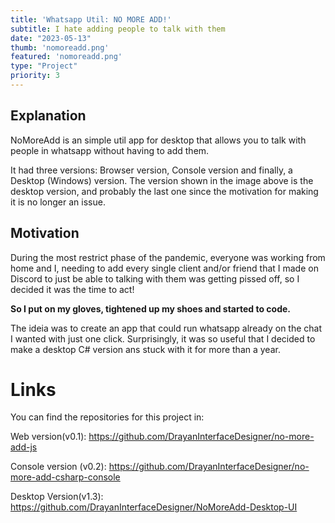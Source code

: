 ```yaml
---
title: 'Whatsapp Util: NO MORE ADD!'
subtitle: I hate adding people to talk with them
date: "2023-05-13"
thumb: 'nomoreadd.png'
featured: 'nomoreadd.png'
type: "Project"
priority: 3
---
```



## Explanation

NoMoreAdd is an simple util app for desktop that allows you to talk with people in whatsapp without having to add them.

It had three versions: Browser version, Console version and finally, a Desktop (Windows) version.
The version shown in the image above is the desktop version, and probably the last one since the motivation for making it
is no longer an issue.

## Motivation

During the most restrict phase of the pandemic, everyone was working from home and I, needing to add every single client and/or friend that I made on Discord to just be able to talking with them was getting pissed off, so I decided it was the time to act!

<b> So I put on my gloves, tightened up my shoes and started to code. </b>

The ideia was to create an app that could run whatsapp already on the chat I wanted with just one click. Surprisingly, it was so useful that I decided to make a desktop C# version ans stuck with it for more than a year.

# Links

You can find the repositories for this project in:

Web version(v0.1): https://github.com/DrayanInterfaceDesigner/no-more-add-js

Console version (v0.2): https://github.com/DrayanInterfaceDesigner/no-more-add-csharp-console

Desktop Version(v1.3): https://github.com/DrayanInterfaceDesigner/NoMoreAdd-Desktop-UI


